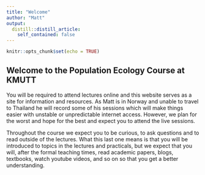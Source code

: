 ```yaml
---
title: "Welcome"
author: "Matt"
output:
  distill::distill_article:
    self_contained: false
---
```


```r
knitr::opts_chunk$set(echo = TRUE)
```

## Welcome to the Population Ecology Course at KMUTT

You will be required to attend lectures online and this website serves as a site for information and resources. As Matt is in Norway and unable to travel to Thailand he will record some of his sessions which will make things easier with unstable or unpredictable internet access. However, we plan for the worst and hope for the best and expect you to attend the live sessions. 

Throughout the course we expect you to be curious, to ask questions and to read outside of the lectures. What this last one means is that you will be introduced to topics in the lectures and practicals, but we expect that you will, after the formal teaching times, read academic papers, blogs, textbooks, watch youtube videos, and so on so that you get a better understanding.